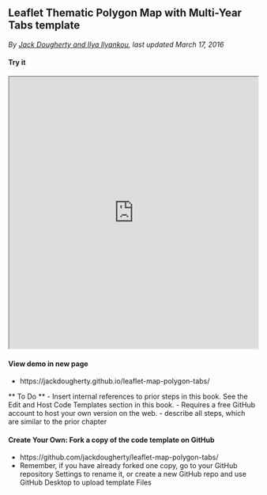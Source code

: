 ## Leaflet Thematic Polygon Map with Multi-Year Tabs template {#leaflet-polygon-map-multi-year-tabs}
*By [Jack Dougherty and Ilya Ilyankou](authors), last updated March 17, 2016*

#### Try it {-}
<iframe src="https://jackdougherty.github.io/leaflet-map-polygon-tabs/" width="100%" height=550></iframe>

#### View demo in new page {-}
- https://jackdougherty.github.io/leaflet-map-polygon-tabs/

** To Do **
- Insert internal references to prior steps in this book. See the Edit and Host Code Templates section in this book.
- Requires a free GitHub account to host your own version on the web.
- describe all steps, which are similar to the prior chapter

#### Create Your Own: Fork a copy of the code template on GitHub {-}
- https://github.com/jackdougherty/leaflet-map-polygon-tabs/
- Remember, if you have already forked one copy, go to your GitHub repository Settings to rename it, or create a new GitHub repo and use GitHub Desktop to upload template Files
